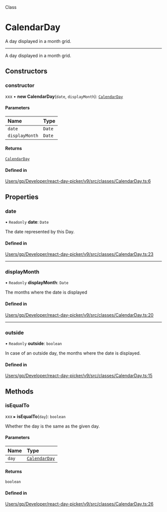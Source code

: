 <SectionTitle>Class</SectionTitle>

# CalendarDay

<Description>

A day displayed in a month grid.

</Description>

---

A day displayed in a month grid.

## Constructors

### constructor

xxx
• **new CalendarDay**(`date`, `displayMonth`): [`CalendarDay`](/api/classes/CalendarDay.md)

#### Parameters

| Name | Type |
| :------ | :------ |
| `date` | `Date` |
| `displayMonth` | `Date` |

#### Returns

[`CalendarDay`](/api/classes/CalendarDay.md)

#### Defined in

[Users/gp/Developer/react-day-picker/v9/src/classes/CalendarDay.ts:6](https://github.com/gpbl/react-day-picker/blob/4d332a01b/src/classes/CalendarDay.ts#L6)

## Properties

### date

• `Readonly` **date**: `Date`

The date represented by this Day.

#### Defined in

[Users/gp/Developer/react-day-picker/v9/src/classes/CalendarDay.ts:23](https://github.com/gpbl/react-day-picker/blob/4d332a01b/src/classes/CalendarDay.ts#L23)

___

### displayMonth

• `Readonly` **displayMonth**: `Date`

The months where the date is displayed

#### Defined in

[Users/gp/Developer/react-day-picker/v9/src/classes/CalendarDay.ts:20](https://github.com/gpbl/react-day-picker/blob/4d332a01b/src/classes/CalendarDay.ts#L20)

___

### outside

• `Readonly` **outside**: `boolean`

In case of an outside day, the months where the date is displayed.

#### Defined in

[Users/gp/Developer/react-day-picker/v9/src/classes/CalendarDay.ts:15](https://github.com/gpbl/react-day-picker/blob/4d332a01b/src/classes/CalendarDay.ts#L15)

## Methods

### isEqualTo

xxx
▸ **isEqualTo**(`day`): `boolean`

Whether the day is the same as the given day.

#### Parameters

| Name | Type |
| :------ | :------ |
| `day` | [`CalendarDay`](/api/classes/CalendarDay.md) |

#### Returns

`boolean`

#### Defined in

[Users/gp/Developer/react-day-picker/v9/src/classes/CalendarDay.ts:26](https://github.com/gpbl/react-day-picker/blob/4d332a01b/src/classes/CalendarDay.ts#L26)
